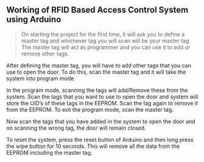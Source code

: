 ## Working of RFID Based Access Control System using Arduino

> On starting the project for the first time, it will ask you to define a master tag and whichever tag you will scan will be your master tag. The master tag will act as programmer and you can use it to add or remove other tags.

After defining the master tag, you will have to add other tags that you can use to open the door. To do this, scan the master tag and it will take the system into program mode.

In the program mode, scanning the tags will add/Remove these from the system. Scan the tags that you want to use to open the door and system will store the UID’s of these tags in the EEPROM. Scan the tag again to remove it from the EEPROM. To exit the program mode, scan the master tag.

Now scan the tags that you have added in the system to open the door and on scanning the wrong tag, the door will remain closed.

To reset the system, press the reset button of Arduino and then long press the wipe button for 10 seconds. This will remove all the data from the EEPROM including the master tag.
